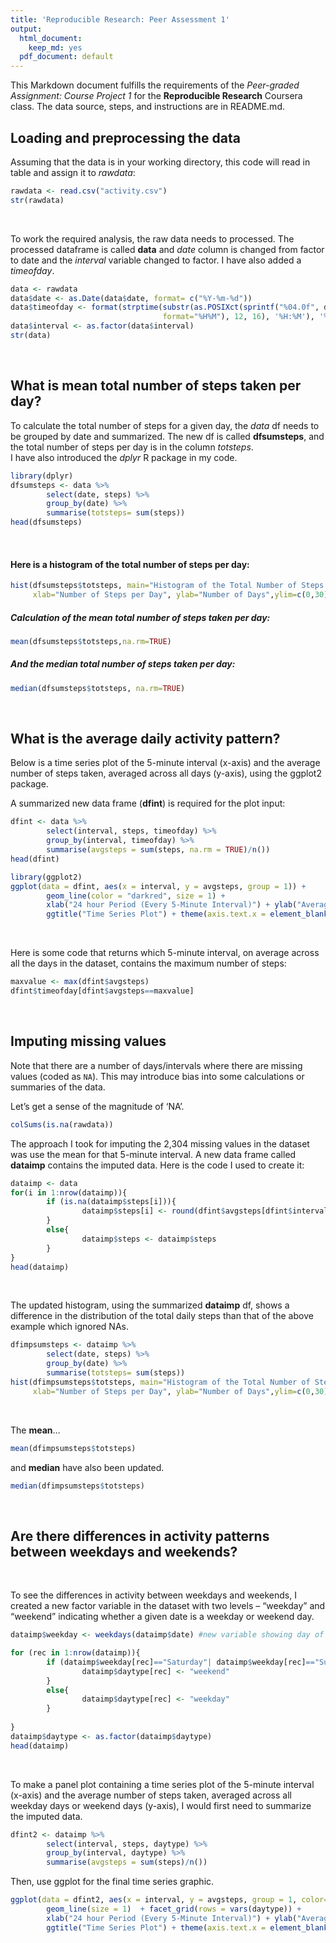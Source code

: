 ```yaml
---
title: 'Reproducible Research: Peer Assessment 1'
output:
  html_document:
    keep_md: yes
  pdf_document: default
---
```

This Markdown document fulfills the requirements of the *Peer-graded Assignment: Course Project 1* for the 
**Reproducible Research** Coursera class. The data source, steps, and instructions are in README.md.
&nbsp; 

## Loading and preprocessing the data

Assuming that the data is in your working directory, this code will read in table and assign it to *rawdata*:

```r
rawdata <- read.csv("activity.csv")
str(rawdata)
```
&nbsp; 

To work the required analysis, the raw data needs to processed. The processed dataframe is called **data** and *date* column is changed from factor to date and the *interval* variable changed to factor. I have also added a *timeofday*.

```r
data <- rawdata
data$date <- as.Date(data$date, format= c("%Y-%m-%d"))
data$timeofday <- format(strptime(substr(as.POSIXct(sprintf("%04.0f", data$interval), 
                                  format="%H%M"), 12, 16), '%H:%M'), '%I:%M %p')
data$interval <- as.factor(data$interval)
str(data)
```
&nbsp; 

## What is mean total number of steps taken per day?


To calculate the total number of steps for a given day, the *data* df needs to be grouped by date and summarized. The new df is called **dfsumsteps**, and the total number of steps per day is in the column *totsteps*.  
I have also introduced the *dplyr* R package in my code.

```r
library(dplyr)
dfsumsteps <- data %>%
        select(date, steps) %>%
        group_by(date) %>%
        summarise(totsteps= sum(steps))
head(dfsumsteps)
```
&nbsp; 

#### Here is a histogram of the total number of steps per day:

```r
hist(dfsumsteps$totsteps, main="Histogram of the Total Number of Steps Taken Each Day",
     xlab="Number of Steps per Day", ylab="Number of Days",ylim=c(0,30), col="lightgreen")
```

##### Calculation of the **mean** total number of steps taken per day:

```r
mean(dfsumsteps$totsteps,na.rm=TRUE)
```


##### And the **median** total number of steps taken per day:
```r
median(dfsumsteps$totsteps, na.rm=TRUE)
```
&nbsp; 

## What is the average daily activity pattern?

Below is a time series plot of the 5-minute interval (x-axis) and the average number of steps taken, averaged across all days (y-axis), using the ggplot2 package.

A summarized new data frame (**dfint**) is required for the plot input:

```r
dfint <- data %>%
        select(interval, steps, timeofday) %>%
        group_by(interval, timeofday) %>%
        summarise(avgsteps = sum(steps, na.rm = TRUE)/n())
head(dfint)
```

```r
library(ggplot2)
ggplot(data = dfint, aes(x = interval, y = avgsteps, group = 1)) +
        geom_line(color = "darkred", size = 1) +
        xlab("24 hour Period (Every 5-Minute Interval)") + ylab("Average Number of Steps") +
        ggtitle("Time Series Plot") + theme(axis.text.x = element_blank(), axis.ticks = element_blank())
```
&nbsp; 

Here is some code that returns which 5-minute interval, on average across all the days in the dataset, contains the maximum number of steps:

```r
maxvalue <- max(dfint$avgsteps)
dfint$timeofday[dfint$avgsteps==maxvalue]
```
&nbsp; 

## Imputing missing values


Note that there are a number of days/intervals where there are missing values (coded as `NA`). This may introduce bias into some calculations or summaries of the data.

Let's get a sense of the magnitude of 'NA'.
```r
colSums(is.na(rawdata))
```

The approach I took for imputing the 2,304 missing values in the dataset was use the mean for that 5-minute interval. A new data frame called **dataimp** contains the imputed data. Here is the code I used to create it:

```r
dataimp <- data
for(i in 1:nrow(dataimp)){
        if (is.na(dataimp$steps[i])){
                dataimp$steps[i] <- round(dfint$avgsteps[dfint$interval==dataimp$interval[i]])
        }
        else{
                dataimp$steps <- dataimp$steps
        }
}
head(dataimp)
```
&nbsp; 

The updated histogram, using the summarized **dataimp** df, shows a difference in the distribution of the total daily steps than that of the above example which ignored NAs.

```r
dfimpsumsteps <- dataimp %>%
        select(date, steps) %>%
        group_by(date) %>%
        summarise(totsteps= sum(steps))
hist(dfimpsumsteps$totsteps, main="Histogram of the Total Number of Steps Taken Each Day (Imput)",
     xlab="Number of Steps per Day", ylab="Number of Days",ylim=c(0,30), col="red")
```
&nbsp; 

The **mean**...
```r
mean(dfimpsumsteps$totsteps)
```
and **median** have also been updated.
```r
median(dfimpsumsteps$totsteps)
```
&nbsp; 


## Are there differences in activity patterns between weekdays and weekends?
&nbsp; 

To see the differences in activity between weekdays and weekends, I created a new factor variable in the dataset with two levels -- "weekday" and "weekend" indicating whether a given date is a weekday or weekend day.
```r
dataimp$weekday <- weekdays(dataimp$date) #new variable showing day of week

for (rec in 1:nrow(dataimp)){
        if (dataimp$weekday[rec]=="Saturday"| dataimp$weekday[rec]=="Sunday"){
                dataimp$daytype[rec] <- "weekend"
        }
        else{
                dataimp$daytype[rec] <- "weekday"
        }
        
}
dataimp$daytype <- as.factor(dataimp$daytype)
head(dataimp)
```
&nbsp; 

To make a panel plot containing a time series plot of the 5-minute interval (x-axis) and the average number of steps taken, averaged across all weekday days or weekend days (y-axis), I would first need to summarize the imputed data.

```r
dfint2 <- dataimp %>%
        select(interval, steps, daytype) %>%
        group_by(interval, daytype) %>%
        summarise(avgsteps = sum(steps)/n())
```

Then, use ggplot for the final time series graphic.

```r
ggplot(data = dfint2, aes(x = interval, y = avgsteps, group = 1, color=daytype)) +
        geom_line(size = 1)  + facet_grid(rows = vars(daytype)) +
        xlab("24 hour Period (Every 5-Minute Interval)") + ylab("Average Number of Steps") +
        ggtitle("Time Series Plot") + theme(axis.text.x = element_blank(), axis.ticks = element_blank())
```


